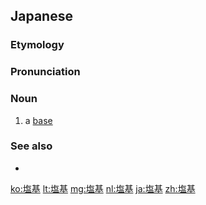 ==Japanese==
{{wikipedia|lang=ja}}
{{ja-kanjitab|えん|き|yomi=o}}

===Etymology===
{{compound|lang=ja|sort=えんき|塩|基|tr1=en|t1=[[salt]]|tr2=ki|t2=[[base]]}}

===Pronunciation===
{{ja-pron|acc=a|acc2=h|y=ko|えんき}}

===Noun===
{{ja-noun|えんき}}

# {{lb|ja|inorganic chemistry|sort=えんき}} a [[base]]

===See also===
* {{ja-r|酸|さん}}

[[ko:塩基]]
[[lt:塩基]]
[[mg:塩基]]
[[nl:塩基]]
[[ja:塩基]]
[[zh:塩基]]